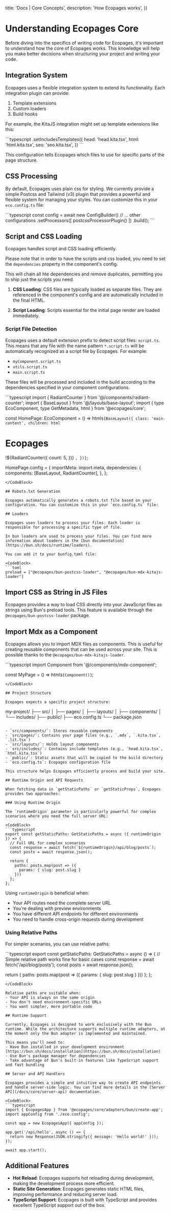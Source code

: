 

  title: 'Docs | Core Concepts',
  description: 'How Ecopages works',
})

# Understanding Ecopages Core

Before diving into the specifics of writing code for Ecopages, it's important to understand how the core of Ecopages works. This knowledge will help you make better decisions when structuring your project and writing your code.

## Integration System

Ecopages uses a flexible integration system to extend its functionality. Each integration plugin can provide:

1. Template extensions
2. Custom loaders
3. Build hooks

For example, the KitaJS integration might set up template extensions like this:

<CodeBlock>
```typescript
  .setIncludesTemplates({
    head: 'head.kita.tsx',
    html: 'html.kita.tsx',
    seo: 'seo.kita.tsx',
  })
```
</CodeBlock>  

This configuration tells Ecopages which files to use for specific parts of the page structure.

## CSS Processing

By default, Ecopages uses plain css for styling. 
We currently provide a simple Postcss and Tailwind (v3) plugin that provides a powerful and flexible system for managing your styles. 
You can customize this in your `eco.config.ts` file:

<CodeBlock>
```typescript
const config = await new ConfigBuilder()
  // ... other configurations
  .setProcessors([
    postcssProcessorPlugin()
  ])
  .build();
```
</CodeBlock>

## Script and CSS Loading

Ecopages handles script and CSS loading efficiently.

Please note that in order to have the scripts and css loaded, you need to set the `dependencies` property in the component's config.

This will chain all hte dependencies and remove duplicates, permitting you to ship just the scripts you need.

1. **CSS Loading**: CSS files are typically loaded as separate files. They are referenced in the component's config and are automatically included in the final HTML.

2. **Script Loading**: Scripts essential for the initial page render are loaded immediately. 

### Script File Detection

Ecopages uses a default extension prefix to detect script files: `script.ts`. This means that any file with the name pattern `*.script.ts` will be automatically recognized as a script file by Ecopages. For example:

- `myComponent.script.ts`
- `utils.script.ts`
- `main.script.ts`

These files will be processed and included in the build according to the dependencies specified in your component configurations.

<CodeBlock>
```typescript
import { RadiantCounter } from '@/components/radiant-counter';
import { BaseLayout } from '@/layouts/base-layout';
import { type EcoComponent, type GetMetadata, html } from '@ecopages/core';

const HomePage: EcoComponent = () => html`${BaseLayout({
    class: 'main-content',
    children: html`
      <h1>Ecopages</h1>
      !${RadiantCounter({
        count: 5,
      })}
    `,
  })}`;

HomePage.config = {
    importMeta: import.meta,
    dependencies: {
      components: [BaseLayout, RadiantCounter],
    },
};
```
</CodeBlock>

## Robots.txt Generation

Ecopages automatically generates a robots.txt file based on your configuration. You can customize this in your `eco.config.ts` file:

## Loaders

Ecopages uses loaders to process your files. Each loader is responsible for processing a specific type of file.

In bun loaders are used to process your files. You can find more information about loaders in the [bun documentation](https://bun.sh/docs/runtime/loaders).

You can add it to your bunfig.toml file:

<CodeBlock>
```toml
preload = ["@ecopages/bun-postcss-loader", "@ecopages/bun-mdx-kitajs-loader"]
```
</CodeBlock>


## Import CSS as String in JS Files

Ecopages provides a way to load CSS directly into your JavaScript files as strings using Bun's preload tools. This feature is available through the `@ecopages/bun-postcss-loader` package.

## Import Mdx as a Component

Ecopages allows you to import MDX files as components. This is useful for creating reusable components that can be used across your site.
This is possible thanks to the `@ecopages/bun-mdx-kitajs-loader`.

<CodeBlock>
```typescript
import Component from '@/components/mdx-component';

const MyPage = () => html`${Component()}`;
```
</CodeBlock>

## Project Structure

Ecopages expects a specific project structure:

```
my-project/
├── src/
│   ├── pages/
│   ├── layouts/
│   ├── components/
│   └── includes/
├── public/
├── eco.config.ts
└── package.json
```

- `src/components/`: Stores reusable components
- `src/pages/`: Contains your page files (e.g., `.mdx`, `.kita.tsx`, `.lit.tsx`)
- `src/layouts/`: Holds layout components
- `src/includes/`: Contains include templates (e.g., `head.kita.tsx`, `html.kita.tsx`)
- `public/`: Static assets that will be copied to the build directory
- `eco.config.ts`: Ecopages configuration file

This structure helps Ecopages efficiently process and build your site.

## Runtime Origin and API Requests

When fetching data in `getStaticPaths` or `getStaticProps`, Ecopages provides two approaches:

### Using Runtime Origin

The `runtimeOrigin` parameter is particularly powerful for complex scenarios where you need the full server URL:

<CodeBlock>
```typescript
export const getStaticPaths: GetStaticPaths = async ({ runtimeOrigin }) => {
  // Full URL for complex scenarios
  const response = await fetch(`${runtimeOrigin}/api/blog/posts`);
  const posts = await response.json();
  
  return {
    paths: posts.map(post => ({
      params: { slug: post.slug }
    }))
  };
};
```
</CodeBlock>

Using `runtimeOrigin` is beneficial when:
- Your API routes need the complete server URL
- You're dealing with preview environments
- You have different API endpoints for different environments
- You need to handle cross-origin requests during development

### Using Relative Paths

For simpler scenarios, you can use relative paths:

<CodeBlock>
```typescript
export const getStaticPaths: GetStaticPaths = async () => {
  // Simple relative path works fine for basic cases
  const response = await fetch('/api/blog/posts');
  const posts = await response.json();
  
  return {
    paths: posts.map(post => ({
      params: { slug: post.slug }
    }))
  };
};
```
</CodeBlock>

Relative paths are suitable when:
- Your API is always on the same origin
- You don't need environment-specific URLs
- You want simpler, more portable code

## Runtime Support

Currently, Ecopages is designed to work exclusively with the Bun runtime. While the architecture supports multiple runtime adapters, at the moment only the Bun adapter is implemented and maintained.

This means you'll need to:
- Have Bun installed in your development environment [https://bun.sh/docs/installation](https://bun.sh/docs/installation)
- Use Bun's package manager for dependencies
- Take advantage of Bun's built-in features like TypeScript support and fast bundling

## Server and API Handlers

Ecopages provides a simple and intuitive way to create API endpoints and handle server-side logic. You can find more details in the [Server API](/docs/core/server-api) documentation.

<CodeBlock>
```typescript
import { EcopagesApp } from '@ecopages/core/adapters/bun/create-app';
import appConfig from './eco.config';

const app = new EcopagesApp({ appConfig });

app.get('/api/hello', async () => {
  return new Response(JSON.stringify({ message: 'Hello world!' }));
});

await app.start();
```
</CodeBlock>

## Additional Features

- **Hot Reload**: Ecopages supports hot reloading during development, making the development process more efficient.
- **Static Site Generation**: Ecopages generates static HTML files, improving performance and reducing server load.
- **TypeScript Support**: Ecopages is built with TypeScript and provides excellent TypeScript support out of the box.